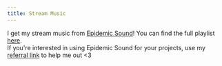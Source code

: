 ```yaml
---
title: Stream Music
---
```


I get my stream music from [Epidemic Sound](https://www.epidemicsound.com/)! You can find the full playlist [here](https://www.epidemicsound.com/playlist/j5tedpz1ma6lawbhm1gkvqucc67iz9ed/).  
If you're interested in using Epidemic Sound for your projects, use my [referral link](https://www.epidemicsound.com/referral/cd92tq) to help me out \<3